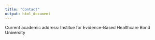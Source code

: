 ```yaml
---
title: "Contact"
output: html_document
---
```


Current academic address: 
Institue for Evidence-Based Healthcare
Bond University
